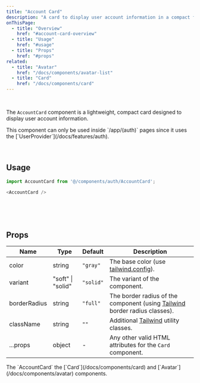 ```yaml
---
title: "Account Card"
description: "A card to display user account information in a compact format"
onThisPage:
  - title: "Overview"
    href: "#account-card-overview"
  - title: "Usage"
    href: "#usage"
  - title: "Props"
    href: "#props"
related:
  - title: "Avatar"
    href: "/docs/components/avatar-list"
  - title: "Card"
    href: "/docs/components/card"
---
```


<div id="account-card-overview" />

<br/>

The `AccountCard` component is a lightweight, compact card designed to display user account information.

<Caution>
    This component can only be used inside `/app/(auth)` pages since it uses the [`UserProvider`](/docs/features/auth).
</Caution>

<br />
<br />
<br />
<Divider />

<div id="usage" />

## Usage

```javascript
import AccountCard from '@/components/auth/AccountCard';

<AccountCard />
```

<br />
<br />
<br />
<Divider />

<div id="props" />

## Props

| Name         | Type              | Default   | Description                                                                                           |
|--------------|-------------------|-----------|-------------------------------------------------------------------------------------------------------|
| color        | string            | `"gray"`  | The base color (use [tailwind.config](/docs/tutorials/config)).                                       |
| variant      | "soft" \| "solid" | `"solid"` | The variant of the component.                                                                         |
| borderRadius | string            | `"full"`  | The border radius of the component (using [Tailwind](https://tailwindcss.com) border radius classes). |
| className    | string            | `""`      | Additional [Tailwind](https://tailwindcss.com) utility classes.                                       |
| ...props     | object            | -         | Any other valid HTML attributes for the `Card` component.                                             |

<Info>
    The `AccountCard` the [`Card`](/docs/components/card) and [`Avatar`](/docs/components/avatar) components.
</Info>

